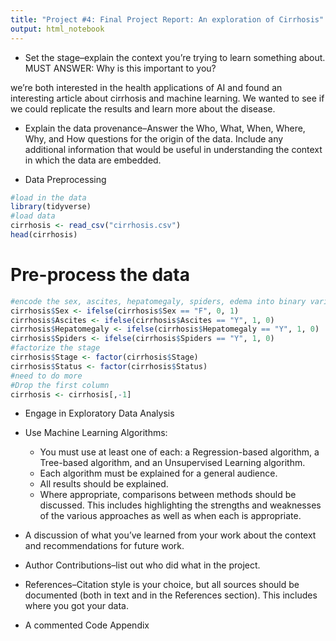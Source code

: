 ```yaml
---
title: "Project #4: Final Project Report: An exploration of Cirrhosis"
output: html_notebook
---
```



- Set the stage–explain the context you’re trying to learn something about. MUST ANSWER: Why is this important to you?

we're both interested in the health applications of AI and found an interesting article about cirrhosis and machine learning. We wanted to see if we could replicate the results and learn more about the disease.

- Explain the data provenance–Answer the Who, What, When, Where, Why, and How questions for the origin of the data. Include any additional information that would be useful in understanding the context in which the data are embedded.

- Data Preprocessing

```r
#load in the data
library(tidyverse)
#load data
cirrhosis <- read_csv("cirrhosis.csv")
head(cirrhosis)
```


# Pre-process the data
```r
#encode the sex, ascites, hepatomegaly, spiders, edema into binary variables
cirrhosis$Sex <- ifelse(cirrhosis$Sex == "F", 0, 1)
cirrhosis$Ascites <- ifelse(cirrhosis$Ascites == "Y", 1, 0)
cirrhosis$Hepatomegaly <- ifelse(cirrhosis$Hepatomegaly == "Y", 1, 0)
cirrhosis$Spiders <- ifelse(cirrhosis$Spiders == "Y", 1, 0)
#factorize the stage
cirrhosis$Stage <- factor(cirrhosis$Stage)
cirrhosis$Status <- factor(cirrhosis$Status)
#need to do more
#Drop the first column
cirrhosis <- cirrhosis[,-1]
```

- Engage in Exploratory Data Analysis

- Use Machine Learning Algorithms:
  - You must use at least one of each: a Regression-based algorithm, a Tree-based algorithm, and an Unsupervised Learning algorithm.
  - Each algorithm must be explained for a general audience.
  - All results should be explained.
  - Where appropriate, comparisons between methods should be discussed. This includes highlighting the strengths and weaknesses of the various approaches as well as when each is appropriate.
  
- A discussion of what you’ve learned from your work about the context and recommendations for future work.

- Author Contributions–list out who did what in the project.

- References–Citation style is your choice, but all sources should be documented (both in text and in the References section). This includes where you got your data.

- A commented Code Appendix